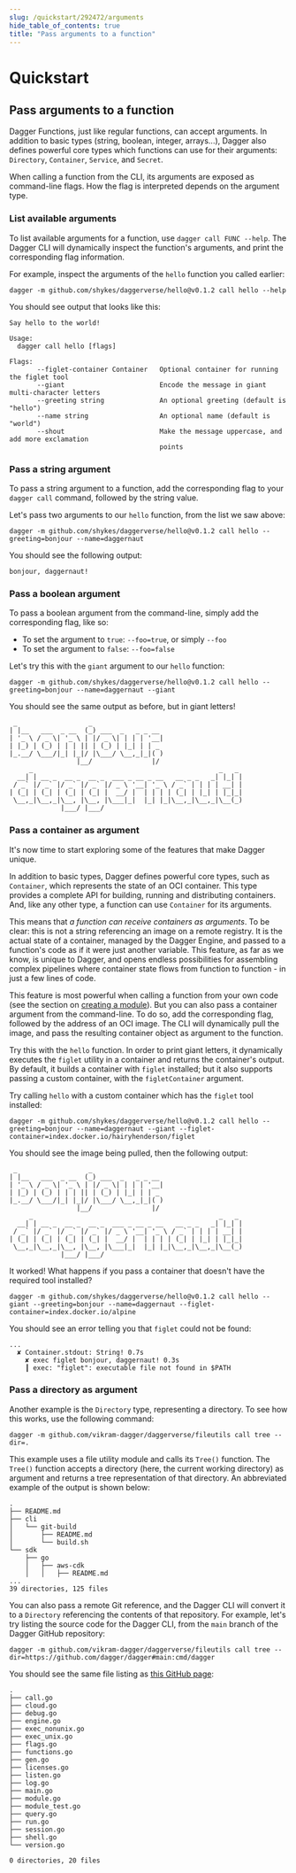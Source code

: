 ```yaml
---
slug: /quickstart/292472/arguments
hide_table_of_contents: true
title: "Pass arguments to a function"
---
```


# Quickstart

## Pass arguments to a function

Dagger Functions, just like regular functions, can accept arguments. In addition to basic types (string, boolean, integer, arrays...), Dagger also defines powerful core types which functions can use for their arguments: `Directory`, `Container`, `Service`, and `Secret`.

When calling a function from the CLI, its arguments are exposed as command-line flags. How the flag is interpreted depends on the argument type.

### List available arguments

To list available arguments for a function, use `dagger call FUNC --help`. The Dagger CLI will dynamically inspect the function's arguments, and print the corresponding flag information.

For example, inspect the arguments of the `hello` function you called earlier:

```shell
dagger -m github.com/shykes/daggerverse/hello@v0.1.2 call hello --help
```

You should see output that looks like this:

```shell
Say hello to the world!

Usage:
  dagger call hello [flags]

Flags:
       --figlet-container Container   Optional container for running the figlet tool
       --giant                        Encode the message in giant multi-character letters
       --greeting string              An optional greeting (default is "hello")
       --name string                  An optional name (default is "world")
       --shout                        Make the message uppercase, and add more exclamation
                                      points
```

### Pass a string argument

To pass a string argument to a function, add the corresponding flag to your `dagger call` command, followed by the string value.

Let's pass two arguments to our `hello` function, from the list we saw above:

```shell
dagger -m github.com/shykes/daggerverse/hello@v0.1.2 call hello --greeting=bonjour --name=daggernaut
```

You should see the following output:

```shell
bonjour, daggernaut!
```

### Pass a boolean argument

To pass a boolean argument from the command-line, simply add the corresponding flag, like so:

- To set the argument to `true`: `--foo=true`, or simply `--foo`
- To set the argument to `false`: `--foo=false`

Let's try this with the `giant` argument to our `hello` function:

```shell
dagger -m github.com/shykes/daggerverse/hello@v0.1.2 call hello --greeting=bonjour --name=daggernaut --giant
```

You should see the same output as before, but in giant letters!

```shell
 _                  _
| |__   ___  _ __  (_) ___  _   _ _ __
| '_ \ / _ \| '_ \ | |/ _ \| | | | '__|
| |_) | (_) | | | || | (_) | |_| | | _
|_.__/ \___/|_| |_|/ |\___/ \__,_|_|( )
                 |__/               |/
     _                                               _   _
  __| | __ _  __ _  __ _  ___ _ __ _ __   __ _ _   _| |_| |
 / _` |/ _` |/ _` |/ _` |/ _ \ '__| '_ \ / _` | | | | __| |
| (_| | (_| | (_| | (_| |  __/ |  | | | | (_| | |_| | |_|_|
 \__,_|\__,_|\__, |\__, |\___|_|  |_| |_|\__,_|\__,_|\__(_)
             |___/ |___/
```

### Pass a container as argument

It's now time to start exploring some of the features that make Dagger unique.

In addition to basic types, Dagger defines powerful core types, such as `Container`, which represents the state of an OCI container. This type provides a complete API for building, running and distributing containers. And, like any other type, a function can use `Container` for its arguments.

This means that *a function can receive containers as arguments*. To be clear: this is not a string referencing an image on a remote registry. It is the actual state of a container, managed by the Dagger Engine, and passed to a function's code as if it were just another variable. This feature, as far as we know, is unique to Dagger, and opens endless possibilities for assembling complex pipelines where container state flows from function to function - in just a few lines of code.

This feature is most powerful when calling a function from your own code (see the section on [creating a module](./428201-custom-function.mdx)). But you can also pass a container argument from the command-line. To do so, add the corresponding flag, followed by the address of an OCI image. The CLI will dynamically pull the image, and pass the resulting container object as argument to the function.

Try this with the `hello` function. In order to print giant letters, it dynamically executes the `figlet` utility in a container and returns the container's output. By default, it builds a container with `figlet` installed; but it also supports passing a custom container, with the `figletContainer` argument.

Try calling `hello` with a custom container which has the `figlet` tool installed:

```shell
dagger -m github.com/shykes/daggerverse/hello@v0.1.2 call hello --greeting=bonjour --name=daggernaut --giant --figlet-container=index.docker.io/hairyhenderson/figlet
```

You should see the image being pulled, then the following output:

```shell
 _                  _
| |__   ___  _ __  (_) ___  _   _ _ __
| '_ \ / _ \| '_ \ | |/ _ \| | | | '__|
| |_) | (_) | | | || | (_) | |_| | | _
|_.__/ \___/|_| |_|/ |\___/ \__,_|_|( )
                 |__/               |/
     _                                               _   _
  __| | __ _  __ _  __ _  ___ _ __ _ __   __ _ _   _| |_| |
 / _` |/ _` |/ _` |/ _` |/ _ \ '__| '_ \ / _` | | | | __| |
| (_| | (_| | (_| | (_| |  __/ |  | | | | (_| | |_| | |_|_|
 \__,_|\__,_|\__, |\__, |\___|_|  |_| |_|\__,_|\__,_|\__(_)
             |___/ |___/
```

It worked! What happens if you pass a container that doesn't have the required tool installed?

```shell
dagger -m github.com/shykes/daggerverse/hello@v0.1.2 call hello --giant --greeting=bonjour --name=daggernaut --figlet-container=index.docker.io/alpine
```

You should see an error telling you that `figlet` could not be found:

```shell
...
  ✘ Container.stdout: String! 0.7s
    ✘ exec figlet bonjour, daggernaut! 0.3s
    ┃ exec: "figlet": executable file not found in $PATH
```

### Pass a directory as argument

Another example is the `Directory` type, representing a directory. To see how this works, use the following command:

```shell
dagger -m github.com/vikram-dagger/daggerverse/fileutils call tree --dir=.
```

This example uses a file utility module and calls its `Tree()` function. The `Tree()` function accepts a directory (here, the current working directory) as argument and returns a tree representation of that directory. An abbreviated example of the output is shown below:

```shell
.
├── README.md
├── cli
│   └── git-build
│       ├── README.md
│       └── build.sh
└── sdk
    ├── go
    │   ├── aws-cdk
    │   │   ├── README.md
...
39 directories, 125 files
```

You can also pass a remote Git reference, and the Dagger CLI will convert it to a `Directory` referencing the contents of that repository. For example, let's try listing the source code for the Dagger CLI, from the `main` branch of the Dagger GitHub repository:

```shell
dagger -m github.com/vikram-dagger/daggerverse/fileutils call tree --dir=https://github.com/dagger/dagger#main:cmd/dagger
```

You should see the same file listing as [this GitHub page](https://github.com/dagger/dagger/tree/main/cmd/dagger):

```shell
.
├── call.go
├── cloud.go
├── debug.go
├── engine.go
├── exec_nonunix.go
├── exec_unix.go
├── flags.go
├── functions.go
├── gen.go
├── licenses.go
├── listen.go
├── log.go
├── main.go
├── module.go
├── module_test.go
├── query.go
├── run.go
├── session.go
├── shell.go
└── version.go

0 directories, 20 files
```
